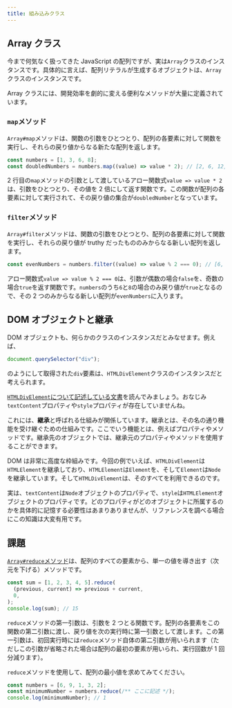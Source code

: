 ```yaml
---
title: 組み込みクラス
---
```


## Array クラス

今まで何気なく扱ってきた JavaScript の配列ですが、実は`Array`クラスのインスタンスです。具体的に言えば、配列リテラルが生成するオブジェクトは、`Array`クラスのインスタンスです。

Array クラスには、開発効率を劇的に変える便利なメソッドが大量に定義されています。

### `map`メソッド

`Array#map`メソッドは、関数の引数をひとつとり、配列の各要素に対して関数を実行し、それらの戻り値からなる新たな配列を返します。

```js
const numbers = [1, 3, 6, 8];
const doubledNumbers = numbers.map((value) => value * 2); // [2, 6, 12, 16]
```

2 行目の`map`メソッドの引数として渡しているアロー関数式`value => value * 2`は、引数をひとつとり、その値を 2 倍にして返す関数です。この関数が配列の各要素に対して実行されて、その戻り値の集合が`doubledNumber`となっています。

### `filter`メソッド

`Array#filter`メソッドは、関数の引数をひとつとり、配列の各要素に対して関数を実行し、それらの戻り値が truthy だったもののみからなる新しい配列を返します。

```js
const evenNumbers = numbers.filter((value) => value % 2 === 0); // [6, 8]
```

アロー関数式`value => value % 2 === 0`は、引数が偶数の場合`false`を、奇数の場合`true`を返す関数です。`numbers`のうち`6`と`8`の場合のみ戻り値が`true`となるので、その 2 つのみからなる新しい配列が`evenNumbers`に入ります。

## DOM オブジェクトと継承

DOM オブジェクトも、何らかのクラスのインスタンスだとみなせます。例えば、

```js
document.querySelector("div");
```

のようにして取得された`div`要素は、`HTMLDivElement`クラスのインスタンスだと考えられます。

[`HTMLDivElement`について記述している文書](https://developer.mozilla.org/ja/docs/Web/API/HTMLDivElement)を読んでみましょう。おなじみ`textContent`プロパティや`style`プロパティが存在していませんね。

これには、**継承**と呼ばれる仕組みが関係しています。継承とは、その名の通り機能を受け継ぐための仕組みです。ここでいう機能とは、例えばプロパティやメソッドです。継承先のオブジェクトでは、継承元のプロパティやメソッドを使用することができます。

DOM は非常に高度な枠組みです。今回の例でいえば、`HTMLDivElement`は`HTMLElement`を継承しており、`HTMLElement`は`Element`を、そして`Element`は`Node`を継承しています。そして`HTMLDivElement`は、そのすべてを利用できるのです。

実は、`textContent`は`Node`オブジェクトのプロパティで、`style`は`HTMLElement`オブジェクトのプロパティです。どのプロパティがどのオブジェクトに所属するのかを具体的に記憶する必要性はあまりありませんが、リファレンスを調べる場合にこの知識は大変有用です。

## 課題

[`Array#reduce`メソッド](https://developer.mozilla.org/ja/docs/Web/JavaScript/Reference/Global_Objects/Array/reduce)は、配列のすべての要素から、単一の値を導き出す（次元を下げる）メソッドです。

```js
const sum = [1, 2, 3, 4, 5].reduce(
  (previous, current) => previous + current,
  0,
);
console.log(sum); // 15
```

`reduce`メソッドの第一引数は、引数を 2 つとる関数です。配列の各要素をこの関数の第二引数に渡し、戻り値を次の実行時に第一引数として渡します。この第一引数は、初回実行時には`reduce`メソッド自体の第二引数が用いられます（ただしこの引数が省略された場合は配列の最初の要素が用いられ、実行回数が 1 回分減ります）。

`reduce`メソッドを使用して、配列の最小値を求めてみてください。

```js
const numbers = [6, 9, 1, 3, 2];
const minimumNumber = numbers.reduce(/** ここに記述 */);
console.log(minimumNumber); // 1
```
